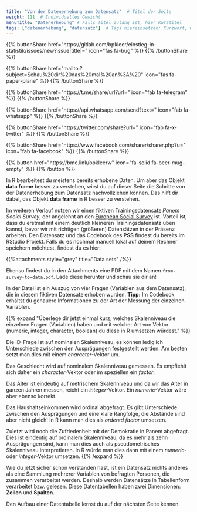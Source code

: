 ```yaml
---
title: "Von der Datenerhebung zum Datensatz"  # Titel der Seite
weight: 111  # Individuelles Gewicht 
menuTitle: "Datenerhebung" # Falls Titel zulang ist, hier Kurztitel
tags: ["datenerhebung", "datensatz"]  # Tags hiereinsetzen; Kurzwort, was auf der Seite passsiert
---
```


{{% buttonShare href=\"https\:\/\/gitlab.com\/bpkleer\/einstieg-in-statistik\/issues\/new?issue[title]=\" icon=\"fas fa-bug\" %}} {{% /buttonShare %}} 

{{% buttonShare href=\"mailto\:?subject=Schau\%20dir\%20das\%20mal\%20an\%3A\%20\" icon=\"fas fa-paper-plane\" %}} {{% /buttonShare %}}

{{% buttonShare href=\"https\:\/\/t.me\/share\/url?url=\" icon=\"fab fa-telegram\" %}} {{% /buttonShare %}}

{{% buttonShare href=\"https\:\/\/api.whatsapp.com\/send?text=\" icon=\"fab fa-whatsapp\" %}} {{% /buttonShare %}}

{{% buttonShare href=\"https\:\/\/twitter.com\/share?url=\" icon=\"fab fa-x-twitter\" %}} {{% /buttonShare %}}

{{% buttonShare href=\"https\:\/\/www.facebook.com\/sharer\/sharer.php?u=\" icon=\"fab fa-facebook\" %}} {{% /buttonShare %}}

{{% button href=\"https\:\/\/bmc.link\/bpkleerw\" icon=\"fa-solid fa-beer-mug-empty\" %}} {{% /button %}}

In R bearbeitest du meistens bereits erhobene Daten. Um aber das Objekt **data frame** besser zu verstehen, wirst du auf dieser Seite die Schritte von der Datenerhebung zum Datensatz nachvollziehen können. Das hilft dir dabei, das Objekt **data frame** in R besser zu verstehen. 

Im weiteren Verlauf nutzen wir einen fiktiven Trainingsdatensatz *Panem Social Survey*, der angelehnt an den [European Social Survey](https://europeansocialsurvey.com) ist. Vorteil ist, dass du erstmal mit einem deutlich kleineren Trainingsdatensatz üben kannst, bevor wir mit richtigen (größeren) Datensätzen in der Präsenz arbeiten. 
Den Datensatz und das Codebook des **PSS** findest du bereits im RStudio Projekt. Falls du es nochmal manuell lokal auf deinem Rechner speichern möchtest, findest du es hier:

{{%attachments style=\"grey\" title=\"Data sets\" /%}}

Ebenso findest du in den Attachments eine PDF mit dem Namen `from-survey-to-data.pdf`. Lade diese herunter und schau sie dir an!

In der Datei ist ein Auszug von vier Fragen (Variablen aus dem Datensatz), die in diesem fiktiven Datensatz erhoben wurden. **Tipp:** Im Codebook erhältst du genauere Informationen zu der Art der Messung der einzelnen Variablen. 

{{% expand \"Überlege dir jetzt einmal kurz, welches Skalenniveau die einzelnen Fragen (Variablen) haben und mit welcher Art von Vektor (numeric, integer, character, boolean) du diese in R umsetzen würdest.\" %}}

Die ID-Frage ist auf nominalen Skalenniveau, es können lediglich Unterschiede zwischen den Ausprägungen festgestellt werden. Am besten setzt man dies mit einem *character*-Vektor um. 

Das Geschlecht wird auf nominalem Skalenniveau gemessen. Es empfiehlt sich daher ein *character*-Vektor oder im speziellen ein *factor*. 

Das Alter ist eindeutig auf metrischem Skalenniveau und da wir das Alter in ganzen Jahren messen, reicht ein *integer*-Vektor. Ein *numeric*-Vektor wäre aber ebenso korrekt. 

Das Haushaltseinkommen wird ordinal abgefragt. Es gibt Unterschiede zwischen den Ausprägungen und eine klare Rangfolge, die Abstände sind aber nicht gleich! In R kann man dies als *ordered factor* umsetzen. 

Zuletzt wird noch die Zufriedenheit mit der Demokratie in Panem abgefragt. Dies ist eindeutig auf ordinalem Skalenniveau, da es mehr als zehn Ausprägungen sind, kann man dies auch als pseudometrisches Skalenniveau interpretieren. In R würde man dies dann mit einem *numeric*- oder *integer*-Vektor umsetzen. 
{{% /expand %}}

Wie du jetzt sicher schon verstanden hast, ist ein Datensatz nichts anderes als eine Sammlung mehrerer Variablen von befragten Personen, die zusammen verarbeitet werden. Deshalb werden Datensätze in Tabellenform verarbeitet bzw. gelesen. Diese Datentabellen haben zwei Dimensionen: **Zeilen** und **Spalten**. 

Den Aufbau einer Datentabelle lernst du auf der nächsten Seite kennen. 

